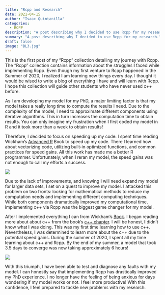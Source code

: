 ```yaml
---
title: "Rcpp and Research"
date: 2021-04-15
author: "Isaac Quintanilla"
categories: 
  - RCPP
description: "A post describing why I decided to use Rcpp for my research."
summary: "A post describing why I decided to use Rcpp for my research."
draft: false
image: "BL3.jpg"
---
```


This is the first post of my "Rcpp" collection detailing my journey with Rcpp. The "Rcpp" collection contains information about the struggles I faced while implementing Rcpp. Even though my first venture to Rcpp happened in the Summer of 2020, I realized I am learning new things every day. I thought it would be wised to write a blog of everything I have and will learn with Rcpp. I hope this collection will guide other students who have never used c++ before.

As I am developing my model for my PhD, a major limiting factor is that my model takes a really long time to compute the results I need. Due to the complexity of the model, I need to approximate different components using iterative algorithms. This in turn increases the computation time to obtain results. You can only imagine my frustration when I first coded my model in R and it took more than a week to obtain results!

Therefore, I decided to focus on speeding up my code. I spent time reading Wickham's [Advanced R](https://adv-r.hadley.nz/index.html) Book to speed up my code. There I learned how about vectorizing code, utilizing built-in optimized functions, and common practices for speed gains. All this work has made me a better R programmer. Unfortunately, when I reran my model, the speed gains was not enough to call my efforts a success.

![](https://media.giphy.com/media/Bcpspr9LTSvss/giphy.gif)

Due to the lack of improvements, and knowing I will need expand my model for larger data sets, I set on a quest to improve my model. I attacked this problem on two fronts: looking for mathematical methods to reduce my computation needs and implementing different computing techniques. While both components dramatically improved my computational time, implementing c++ via Rcpp was the biggest game changer for my model.

After I implemented everything I can from Wickham's [Book](https://adv-r.hadley.nz/index.html). I began reading more about about c++ from the book's [c++ chapter](https://adv-r.hadley.nz/rcpp.html). I will be honest, I didn't know what I was doing. This was my first time learning how to use c++. Nevertheless, I was determined to learn more about the c++ due to the potential speed gains. During the summer of 2020, I spent all my time learning about c++ and Rcpp. By the end of my summer, a model that took 3.5 days to converge was now taking approximately 6 hours!

![](https://media.giphy.com/media/xT0GqssRweIhlz209i/giphy.gif)

With this triumph, I have been able to test and diagnose any faults with my model. I can honestly say that implementing Rcpp has drastically improved my PhD experience. I no longer have the feeling of being anxious for days wondering if my model works or not. I feel more productive! With this confidence, I feel prepared to tackle new problems with my research.
